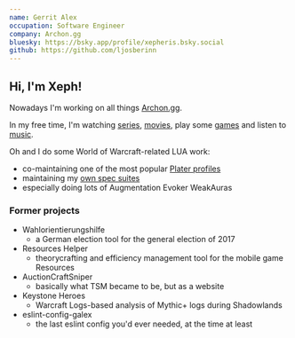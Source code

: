 ```yaml
---
name: Gerrit Alex
occupation: Software Engineer
company: Archon.gg
bluesky: https://bsky.app/profile/xepheris.bsky.social
github: https://github.com/ljosberinn
---
```


## Hi, I'm Xeph!

Nowadays I'm working on all things [Archon.gg](https://archon.gg).

In my free time, I'm watching [series](/series), [movies](/movies), play some [games](/games) and listen to [music](/music).

Oh and I do some World of Warcraft-related LUA work:

- co-maintaining one of the most popular [Plater profiles](https://wago.io/ak3iS95aa)
- maintaining my [own spec suites](https://uipacks.wago.io/pack/xephui-augmentation-evoker)
- especially doing lots of Augmentation Evoker WeakAuras

### Former projects

- Wahlorientierungshilfe
  - a German election tool for the general election of 2017
- Resources Helper
  - theorycrafting and efficiency management tool for the mobile game Resources
- AuctionCraftSniper
  - basically what TSM became to be, but as a website
- Keystone Heroes
  - Warcraft Logs-based analysis of Mythic+ logs during Shadowlands
- eslint-config-galex
  - the last eslint config you'd ever needed, at the time at least
